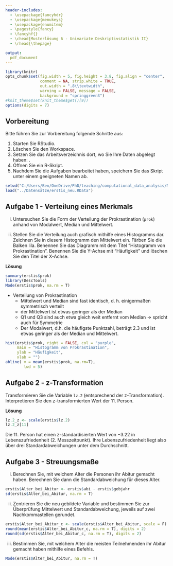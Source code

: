 ```yaml
---
header-includes:
  - \usepackage{fancyhdr}
  - \usepackage{menukeys}
  - \usepackage{enumitem}
  - \pagestyle{fancy}
  - \fancyhf{}
  - \chead{Musterlösung 6 - Univariate Deskriptivstatistik II}
  - \rhead{\thepage}

output:
  pdf_document
---
```


```r
library(knitr)
opts_chunk$set(fig.width = 5, fig.height = 3.8, fig.align = "center", 
               comment = NA, strip.white = TRUE, 
               out.width = ".8\\textwidth",
               warning = FALSE, message = FALSE, 
               background = "springgreen3")
#knit_theme$set(knit_theme$get()[9])
options(digits = 7)
```

## Vorbereitung

Bitte führen Sie zur Vorbereitung folgende Schritte aus:

1.  Starten Sie RStudio.
2.  Löschen Sie den Workspace. 
3.  Setzen Sie das Arbeitsverzeichnis dort, wo Sie Ihre Daten abgelegt haben: \menu{Session > Set Working Directory > Choose Directory}.
3.  Öffnen Sie ein R-Skript.
4.  Nachdem Sie die Aufgaben bearbeitet haben, speichern Sie das Skript unter einem geeigneten Namen ab.

```r
setwd("C:/Users/Ben/OneDrive/PhD/teaching/computational_data_analysis/Musterlösungen")  # set wd in source file location
load("../Datensätze/erstis_neu.RData")
```

## Aufgabe 1 - Verteilung eines Merkmals

(i) Untersuchen Sie die Form der Verteilung der Prokrastination (`prok`) anhand von Modalwert, Median und Mittelwert.

(ii) Stellen Sie die Verteilung auch grafisch mithilfe eines Histogramms dar. Zeichnen Sie in diesem Histogramm den Mittelwert ein. Färben Sie die Balken lila. Benennen Sie das Diagramm mit dem Titel "Histogramm von Prokrastination". Benennen Sie die Y-Achse mit "Häufigkeit" und löschen Sie den Titel der X-Achse.

**Lösung**

```r
summary(erstis$prok)
library(DescTools)
Mode(erstis$prok, na.rm = T)
```
- Verteilung von Prokrastination 
  + Mittelwert und Median sind fast identisch, d. h. einigermaßen symmetrisch verteilt
  + der Mittelwert ist etwas geringer als der Median 
  + Q1 und Q3 sind auch etwa gleich weit entfernt vom Median -> spricht auch für Symmetrie
  + Der Modalwert, d.h. die häufigste Punktzahl, beträgt 2.3 und ist etwas geringer als der Median und Mittelwert. 

```r
hist(erstis$prok, right = FALSE, col = "purple",
     main = "Histogramm von Prokrastination",
     ylab = "Häufigkeit", 
     xlab = "")
abline( v = mean(erstis$prok, na.rm=T),
        lwd = 5)
```

## Aufgabe 2 - z-Transformation

Transformieren Sie die Variable `lz.2` (entsprechend der z-Transformation). Interpretieren Sie den z-transformierten Wert der 11. Person.

**Lösung**

```r
lz.2_z <- scale(erstis$lz.2)
lz.2_z[11]
```

Die 11. Person hat einen z-standardisierten Wert von $-3.22$ in Lebenszufriedenheit (2. Messzeitpunkt). Ihre Lebenszufriedenheit liegt also über drei Standardabweichungen unter dem Durchschnitt.

## Aufgabe 3 - Streuungsmaße

(i) Berechnen Sie, mit welchem Alter die Personen ihr Abitur gemacht haben. Berechnen Sie dann die Standardabweichung für dieses Alter.

```r
erstis$Alter_bei_Abitur <- erstis$abi - erstis$gebjahr 
sd(erstis$Alter_bei_Abitur, na.rm = T)
```

(ii) Zentrieren Sie die neu gebildete Variable und bestimmen Sie zur Überprüfung Mittelwert und Standardabweichung, jeweils auf zwei Nachkommastellen gerundet. 

```r
erstis$Alter_bei_Abitur_c <- scale(erstis$Alter_bei_Abitur, scale = F)
round(mean(erstis$Alter_bei_Abitur_c, na.rm = T), digits = 2)
round(sd(erstis$Alter_bei_Abitur_c, na.rm = T), digits = 2)
```

(iii) Bestimmen Sie, mit welchem Alter die meisten Teilnehmenden ihr Abitur gemacht haben mithilfe eines Befehls.

```r
Mode(erstis$Alter_bei_Abitur, na.rm = T)
```













